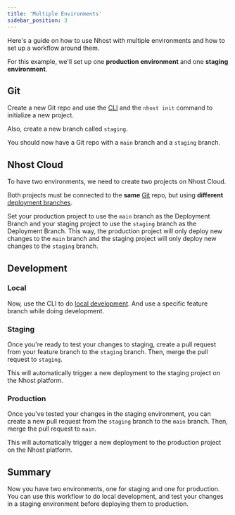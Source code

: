 ```yaml
---
title: 'Multiple Environments'
sidebar_position: 3
---
```


Here's a guide on how to use Nhost with multiple environments and how to set up a workflow around them.

For this example, we'll set up one **production environment** and one **staging environment**.

## Git

Create a new Git repo and use the [CLI](/cli) and the `nhost init` command to initialize a new project.

Also, create a new branch called `staging`.

You should now have a Git repo with a `main` branch and a `staging` branch.

## Nhost Cloud

To have two environments, we need to create two projects on Nhost Cloud.

Both projects must be connected to the **same** [Git](/platform/git) repo, but using **different** [deployment branches](/platform/git#deployment-branch).

Set your production project to use the `main` branch as the Deployment Branch and your staging project to use the `staging` branch as the Deployment Branch. This way, the production project will only deploy new changes to the `main` branch and the staging project will only deploy new changes to the `staging` branch.

## Development

### Local

Now, use the CLI to do [local development](/cli/local-development). And use a specific feature branch while doing development.

### Staging

Once you're ready to test your changes to staging, create a pull request from your feature branch to the `staging` branch. Then, merge the pull request to `staging`.

This will automatically trigger a new deployment to the staging project on the Nhost platform.

### Production

Once you've tested your changes in the staging environment, you can create a new pull request from the `staging` branch to the `main` branch. Then, merge the pull request to `main`.

This will automatically trigger a new deployment to the production project on the Nhost platform.

## Summary

Now you have two environments, one for staging and one for production. You can use this workflow to do local development, and test your changes in a staging environment before deploying them to production.
